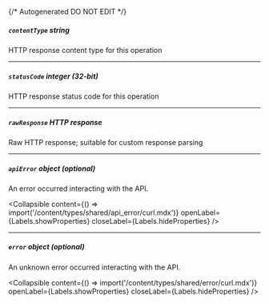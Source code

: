 {/* Autogenerated DO NOT EDIT  */}

##### `contentType` _string_
HTTP response content type for this operation

---
##### `statusCode` _integer (32-bit)_
HTTP response status code for this operation

---
##### `rawResponse` _HTTP response_
Raw HTTP response; suitable for custom response parsing

---
##### `apiError` _object (optional)_
An error occurred interacting with the API.

<Collapsible content={() => import('/content/types/shared/api_error/curl.mdx')} openLabel={Labels.showProperties} closeLabel={Labels.hideProperties} />


---
##### `error` _object (optional)_
An unknown error occurred interacting with the API.

<Collapsible content={() => import('/content/types/shared/error/curl.mdx')} openLabel={Labels.showProperties} closeLabel={Labels.hideProperties} />




